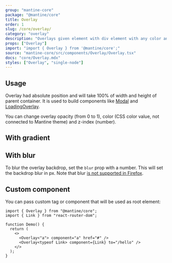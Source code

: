 ```yaml
---
group: "mantine-core"
package: "@mantine/core"
title: Overlay
order: 1
slug: /core/overlay/
category: "overlay"
description: "Overlays given element with div element with any color and opacity"
props: ["Overlay"]
import: "import { Overlay } from '@mantine/core';"
source: "mantine-core/src/components/Overlay/Overlay.tsx"
docs: "core/Overlay.mdx"
styles: ["Overlay", "single-node"]
---
```



## Usage

Overlay had absolute position and will take 100% of width and height of parent container.
It is used to build components like [Modal](/core/modal/) and [LoadingOverlay](/core/loading-overlay/).

You can change overlay opacity (from 0 to 1), color (CSS color value, not connected to Mantine theme) and z-index (number).

<Demo data={OverlayDemos.usage} />

## With gradient

<Demo data={OverlayDemos.gradient} />

## With blur

To blur the overlay backdrop, set the `blur` prop with a number. This will set the backdrop blur in px.
Note that blur [is not supported in Firefox](https://caniuse.com/css-backdrop-filter).

<Demo data={OverlayDemos.blur} />

## Custom component

You can pass custom tag or component that will be used as root element:

```tsx
import { Overlay } from "@mantine/core";
import { Link } from "react-router-dom";

function Demo() {
  return (
    <>
      <Overlay<"a"> component="a" href="#" />
      <Overlay<typeof Link> component={Link} to="/hello" />
    </>
  );
}
```

